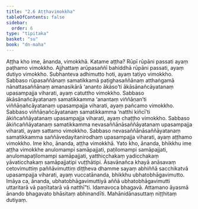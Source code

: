 ```yaml
---
title: "2.6 Aṭṭhavimokkha"
tableOfContents: false
sidebar:
  order: 6
type: "tipitaka"
basket: "su"
book: "dn-maha"
---
```



<DynamicBreadcrumb />

<Division number="129" book="dn-maha" bookNo="7" page="60">

<Paragraph number="238" book="dn-maha">
Aṭṭha kho ime, ānanda, vimokkhā. Katame aṭṭha? Rūpī rūpāni passati ayaṃ paṭhamo vimokkho. Ajjhattaṃ arūpasaññī bahiddhā rūpāni passati, ayaṃ dutiyo vimokkho. Subhanteva adhimutto hoti, ayaṃ tatiyo vimokkho. Sabbaso rūpasaññānaṃ samatikkamā paṭighasaññānaṃ atthaṅgamā nānattasaññānaṃ amanasikārā ‘ananto ākāso’ti ākāsānañcāyatanaṃ upasampajja viharati, ayaṃ catuttho vimokkho. Sabbaso ākāsānañcāyatanaṃ samatikkamma ‘anantaṃ viññāṇan’ti viññāṇañcāyatanaṃ upasampajja viharati, ayaṃ pañcamo vimokkho. Sabbaso viññāṇañcāyatanaṃ samatikkamma ‘natthi kiñcī’ti ākiñcaññāyatanaṃ upasampajja viharati, ayaṃ chaṭṭho vimokkho. Sabbaso ākiñcaññāyatanaṃ samatikkamma nevasaññānāsaññāyatanaṃ upasampajja viharati, ayaṃ sattamo vimokkho. Sabbaso nevasaññānāsaññāyatanaṃ samatikkamma saññāvedayitanirodhaṃ upasampajja viharati, ayaṃ aṭṭhamo vimokkho. Ime kho, ānanda, aṭṭha vimokkhā.
</Paragraph>

</Division>
<Division number="130" book="dn-maha" bookNo="7" page="60">

<Paragraph number="239" book="dn-maha">
Yato kho, ānanda, bhikkhu ime aṭṭha vimokkhe anulomampi samāpajjati, paṭilomampi samāpajjati, anulomapaṭilomampi samāpajjati, yatthicchakaṃ yadicchakaṃ yāvaticchakaṃ samāpajjatipi vuṭṭhātipi. Āsavānañca khayā anāsavaṃ cetovimuttiṃ paññāvimuttiṃ diṭṭheva dhamme sayaṃ abhiññā sacchikatvā upasampajja viharati, ayaṃ vuccatānanda, bhikkhu ubhatobhāgavimutto. Imāya ca, ānanda, ubhatobhāgavimuttiyā aññā ubhatobhāgavimutti uttaritarā vā paṇītatarā vā natthī”ti.
</Paragraph>

<Paragraph number="240" book="dn-maha">
Idamavoca bhagavā. Attamano āyasmā ānando bhagavato bhāsitaṃ abhinandīti.

</Paragraph>
</Division>

<Paragraph number="241" type="center" book="dn-maha">
Mahānidānasuttaṃ niṭṭhitaṃ dutiyaṃ.
</Paragraph>